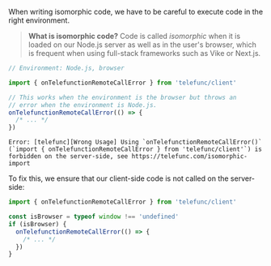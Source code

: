 When writing isomorphic code, we have to be careful to execute code in the right environment.

> **What is isomorphic code?** Code is called _isomorphic_ when it is loaded on our Node.js server as well as in the user's browser, which is frequent when using full-stack frameworks such as Vike or Next.js.

```js
// Environment: Node.js, browser

import { onTelefunctionRemoteCallError } from 'telefunc/client'

// This works when the environment is the browser but throws an
// error when the environment is Node.js.
onTelefunctionRemoteCallError(() => {
  /* ... */
})
```

```
Error: [telefunc][Wrong Usage] Using `onTelefunctionRemoteCallError()` (`import { onTelefunctionRemoteCallError } from 'telefunc/client'`) is forbidden on the server-side, see https://telefunc.com/isomorphic-import
```

To fix this, we ensure that our client-side code is not called on the server-side:

```js
import { onTelefunctionRemoteCallError } from 'telefunc/client'

const isBrowser = typeof window !== 'undefined'
if (isBrowser) {
  onTelefunctionRemoteCallError(() => {
    /* ... */
  })
}
```
